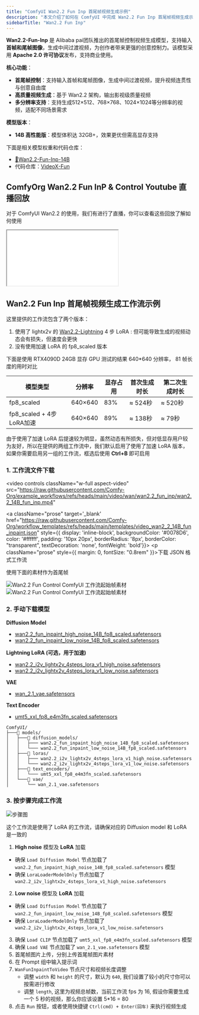 ```yaml
---
title: "ComfyUI Wan2.2 Fun Inp 首尾帧视频生成示例"
description: "本文介绍了如何在 ComfyUI 中完成 Wan2.2 Fun Inp 首尾帧视频生成示例"
sidebarTitle: "Wan2.2 Fun Inp"
---
```



**Wan2.2-Fun-Inp** 是 Alibaba pai团队推出的首尾帧控制视频生成模型，支持输入**首帧和尾帧图像**，生成中间过渡视频，为创作者带来更强的创意控制力。该模型采用 **Apache 2.0 许可协议**发布，支持商业使用。

**核心功能**：
- **首尾帧控制**：支持输入首帧和尾帧图像，生成中间过渡视频，提升视频连贯性与创意自由度
- **高质量视频生成**：基于 Wan2.2 架构，输出影视级质量视频
- **多分辨率支持**：支持生成512×512、768×768、1024×1024等分辨率的视频，适配不同场景需求

**模型版本**：
- **14B 高性能版**：模型体积达 32GB+，效果更优但需高显存支持

下面是相关模型权重和代码仓库：

- [🤗Wan2.2-Fun-Inp-14B](https://huggingface.co/alibaba-pai/Wan2.2-Fun-A14B-InP)
- 代码仓库：[VideoX-Fun](https://github.com/aigc-apps/VideoX-Fun)

## ComfyOrg Wan2.2 Fun InP & Control Youtube 直播回放

对于 ComfyUI Wan2.2 的使用，我们有进行了直播，你可以查看这些回放了解如何使用

<iframe
  className="w-full aspect-video rounded-xl"
  src="//player.bilibili.com/player.html?isOutside=true&aid=115027747082114&bvid=BV1DVbrzdEFR&cid=31697013072&p=1&autoplay=0"
  title="ComfyUI Selection Toolbox New Features"
  allow="accelerometer; clipboard-write; encrypted-media; gyroscope; picture-in-picture"
  allowFullScreen
></iframe>

## Wan2.2 Fun Inp 首尾帧视频生成工作流示例

<UpdateReminder/>

这里提供的工作流包含了两个版本：
1. 使用了 lightx2v 的 [Wan2.2-Lightning](https://huggingface.co/lightx2v/Wan2.2-Lightning) 4 步 LoRA : 但可能导致生成的视频动态会有损失，但速度会更快
2. 没有使用加速 LoRA 的 fp8_scaled 版本

下面是使用 RTX4090D 24GB 显存 GPU 测试的结果 640*640 分辨率， 81 帧长度的用时对比

| 模型类型                 | 分辨率  | 显存占用 | 首次生成时长 | 第二次生成时长 |
| ------------------------ | ------- | -------- | ------------ | -------------- |
| fp8_scaled               | 640×640 | 83%      | ≈ 524秒      | ≈ 520秒        |
| fp8_scaled + 4步LoRA加速 | 640×640 | 89%      | ≈ 138秒      | ≈ 79秒         |

由于使用了加速 LoRA 后提速较为明显，虽然动态有所损失，但对低显存用户较为友好，所以在提供的两组工作流中，我们默认启用了使用了加速 LoRA 版本，如果你需要启用另一组的工作流，框选后使用 **Ctrl+B** 即可启用

### 1. 工作流文件下载

<video
  controls
  className="w-full aspect-video"
  src="https://raw.githubusercontent.com/Comfy-Org/example_workflows/refs/heads/main/video/wan/wan2.2_fun_inp/wan2.2_14B_fun_inp.mp4"
></video>

<a className="prose"  target='_blank'  href="https://raw.githubusercontent.com/Comfy-Org/workflow_templates/refs/heads/main/templates/video_wan2_2_14B_fun_inpaint.json" style={{ display: 'inline-block', backgroundColor: '#0078D6', color: '#ffffff', padding: '10px 20px', borderRadius: '8px', borderColor: "transparent", textDecoration: 'none', fontWeight: 'bold'}}>
    <p className="prose" style={{ margin: 0, fontSize: "0.8rem" }}>下载 JSON 格式工作流</p>
</a>

使用下面的素材作为首尾帧

![Wan2.2 Fun Control ComfyUI 工作流起始帧素材](https://raw.githubusercontent.com/Comfy-Org/example_workflows/refs/heads/main/video/wan/wan2.2_fun_inp/start_image.png)
![Wan2.2 Fun Control ComfyUI 工作流起始帧素材](https://raw.githubusercontent.com/Comfy-Org/example_workflows/refs/heads/main/video/wan/wan2.2_fun_inp/end_image.png)

### 2. 手动下载模型

**Diffusion Model**
- [wan2.2_fun_inpaint_high_noise_14B_fp8_scaled.safetensors](https://huggingface.co/Comfy-Org/Wan_2.2_ComfyUI_Repackaged/resolve/main/split_files/diffusion_models/wan2.2_fun_inpaint_high_noise_14B_fp8_scaled.safetensors)
- [wan2.2_fun_inpaint_low_noise_14B_fp8_scaled.safetensors](https://huggingface.co/Comfy-Org/Wan_2.2_ComfyUI_Repackaged/resolve/main/split_files/diffusion_models/wan2.2_fun_inpaint_low_noise_14B_fp8_scaled.safetensors)

**Lightning LoRA (可选，用于加速)**
- [wan2.2_i2v_lightx2v_4steps_lora_v1_high_noise.safetensors](https://huggingface.co/Comfy-Org/Wan_2.2_ComfyUI_Repackaged/resolve/main/split_files/loras/wan2.2_i2v_lightx2v_4steps_lora_v1_high_noise.safetensors)
- [wan2.2_i2v_lightx2v_4steps_lora_v1_low_noise.safetensors](https://huggingface.co/Comfy-Org/Wan_2.2_ComfyUI_Repackaged/resolve/main/split_files/loras/wan2.2_i2v_lightx2v_4steps_lora_v1_low_noise.safetensors)

**VAE**
- [wan_2.1_vae.safetensors](https://huggingface.co/Comfy-Org/Wan_2.2_ComfyUI_Repackaged/resolve/main/split_files/vae/wan_2.1_vae.safetensors)

**Text Encoder**   
- [umt5_xxl_fp8_e4m3fn_scaled.safetensors](https://huggingface.co/Comfy-Org/Wan_2.1_ComfyUI_repackaged/resolve/main/split_files/text_encoders/umt5_xxl_fp8_e4m3fn_scaled.safetensors)

```
ComfyUI/
├───📂 models/
│   ├───📂 diffusion_models/
│   │   ├─── wan2.2_fun_inpaint_high_noise_14B_fp8_scaled.safetensors
│   │   └─── wan2.2_fun_inpaint_low_noise_14B_fp8_scaled.safetensors
│   ├───📂 loras/
│   │   ├─── wan2.2_i2v_lightx2v_4steps_lora_v1_high_noise.safetensors
│   │   └─── wan2.2_i2v_lightx2v_4steps_lora_v1_low_noise.safetensors
│   ├───📂 text_encoders/
│   │   └─── umt5_xxl_fp8_e4m3fn_scaled.safetensors 
│   └───📂 vae/
│       └── wan_2.1_vae.safetensors
```

### 3. 按步骤完成工作流

![步骤图](/images/tutorial/video/wan/wan2_2/wan_2.2_14b_fun_inp.jpg)

<Note>
  这个工作流是使用了 LoRA 的工作流，请确保对应的 Diffusion model 和 LoRA 是一致的
</Note>

1. **High noise** 模型及 **LoRA** 加载
  - 确保 `Load Diffusion Model` 节点加载了 `wan2.2_fun_inpaint_high_noise_14B_fp8_scaled.safetensors` 模型
  - 确保 `LoraLoaderModelOnly` 节点加载了 `wan2.2_i2v_lightx2v_4steps_lora_v1_high_noise.safetensors`
2. **Low noise** 模型及 **LoRA** 加载
  - 确保 `Load Diffusion Model` 节点加载了 `wan2.2_fun_inpaint_low_noise_14B_fp8_scaled.safetensors` 模型
  - 确保 `LoraLoaderModelOnly` 节点加载了 `wan2.2_i2v_lightx2v_4steps_lora_v1_low_noise.safetensors`
3. 确保 `Load CLIP` 节点加载了 `umt5_xxl_fp8_e4m3fn_scaled.safetensors` 模型
4. 确保 `Load VAE` 节点加载了 `wan_2.1_vae.safetensors` 模型
5. 首尾帧图片上传，分别上传首尾帧图片素材
6. 在 Prompt 组中输入提示词
7. `WanFunInpaintToVideo` 节点尺寸和视频长度调整
    - 调整 `width` 和 `height` 的尺寸，默认为 `640`, 我们设置了较小的尺寸你可以按需进行修改
    - 调整 `length`, 这里为视频总帧数，当前工作流 fps 为 16, 假设你需要生成一个 5 秒的视频，那么你应该设置 5*16 = 80
8. 点击 `Run` 按钮，或者使用快捷键 `Ctrl(cmd) + Enter(回车)` 来执行视频生成
